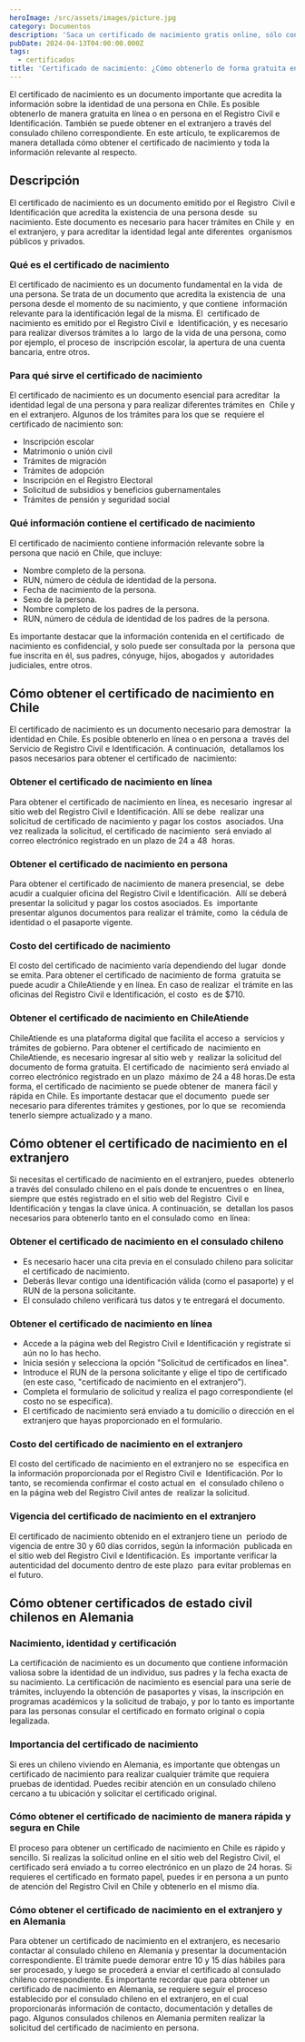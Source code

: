 ```yaml
---
heroImage: /src/assets/images/picture.jpg
category: Documentos
description: 'Saca un certificado de nacimiento gratis online, sólo con el rut.'
pubDate: 2024-04-13T04:00:00.000Z
tags:
  - certificados
title: 'Certificado de nacimiento: ¿Cómo obtenerlo de forma gratuita en Chile?'
---
```


El certificado de nacimiento es un documento importante que acredita la información sobre la identidad de una persona en Chile. Es posible obtenerlo de manera gratuita en línea o en persona en el Registro Civil e Identificación. También se puede obtener en el extranjero a través del consulado chileno correspondiente. En este artículo, te explicaremos de manera detallada cómo obtener el certificado de nacimiento y toda la información relevante al respecto.

## Descripción

El certificado de nacimiento es un documento emitido por el Registro  Civil e Identificación que acredita la existencia de una persona desde  su nacimiento. Este documento es necesario para hacer trámites en Chile y  en el extranjero, y para acreditar la identidad legal ante diferentes  organismos públicos y privados.

### Qué es el certificado de nacimiento

El certificado de nacimiento es un documento fundamental en la vida  de una persona. Se trata de un documento que acredita la existencia de  una persona desde el momento de su nacimiento, y que contiene  información relevante para la identificación legal de la misma. El  certificado de nacimiento es emitido por el Registro Civil e  Identificación, y es necesario para realizar diversos trámites a lo  largo de la vida de una persona, como por ejemplo, el proceso de  inscripción escolar, la apertura de una cuenta bancaria, entre otros.

### Para qué sirve el certificado de nacimiento

El certificado de nacimiento es un documento esencial para acreditar  la identidad legal de una persona y para realizar diferentes trámites en  Chile y en el extranjero. Algunos de los trámites para los que se  requiere el certificado de nacimiento son:

- Inscripción escolar
- Matrimonio o unión civil
- Trámites de migración
- Trámites de adopción
- Inscripción en el Registro Electoral
- Solicitud de subsidios y beneficios gubernamentales
- Trámites de pensión y seguridad social

### Qué información contiene el certificado de nacimiento

El certificado de nacimiento contiene información relevante sobre la persona que nació en Chile, que incluye:

- Nombre completo de la persona.
- RUN, número de cédula de identidad de la persona.
- Fecha de nacimiento de la persona.
- Sexo de la persona.
- Nombre completo de los padres de la persona.
- RUN, número de cédula de identidad de los padres de la persona.

Es importante destacar que la información contenida en el certificado  de nacimiento es confidencial, y solo puede ser consultada por la  persona que fue inscrita en él, sus padres, cónyuge, hijos, abogados y  autoridades judiciales, entre otros.

## Cómo obtener el certificado de nacimiento en Chile

El certificado de nacimiento es un documento necesario para demostrar  la identidad en Chile. Es posible obtenerlo en línea o en persona a  través del Servicio de Registro Civil e Identificación. A continuación,  detallamos los pasos necesarios para obtener el certificado de  nacimiento:

### Obtener el certificado de nacimiento en línea

Para obtener el certificado de nacimiento en línea, es necesario  ingresar al sitio web del Registro Civil e Identificación. Allí se debe  realizar una solicitud de certificado de nacimiento y pagar los costos  asociados. Una vez realizada la solicitud, el certificado de nacimiento  será enviado al correo electrónico registrado en un plazo de 24 a 48  horas.

### Obtener el certificado de nacimiento en persona

Para obtener el certificado de nacimiento de manera presencial, se  debe acudir a cualquier oficina del Registro Civil e Identificación.  Allí se deberá presentar la solicitud y pagar los costos asociados. Es  importante presentar algunos documentos para realizar el trámite, como  la cédula de identidad o el pasaporte vigente.

### Costo del certificado de nacimiento

El costo del certificado de nacimiento varía dependiendo del lugar  donde se emita. Para obtener el certificado de nacimiento de forma  gratuita se puede acudir a ChileAtiende y en línea. En caso de realizar  el trámite en las oficinas del Registro Civil e Identificación, el costo  es de $710.

### Obtener el certificado de nacimiento en ChileAtiende

ChileAtiende es una plataforma digital que facilita el acceso a  servicios y trámites de gobierno. Para obtener el certificado de  nacimiento en ChileAtiende, es necesario ingresar al sitio web y  realizar la solicitud del documento de forma gratuita. El certificado de  nacimiento será enviado al correo electrónico registrado en un plazo  máximo de 24 a 48 horas.De esta forma, el certificado de nacimiento se puede obtener de  manera fácil y rápida en Chile. Es importante destacar que el documento  puede ser necesario para diferentes trámites y gestiones, por lo que se  recomienda tenerlo siempre actualizado y a mano.

## Cómo obtener el certificado de nacimiento en el extranjero

Si necesitas el certificado de nacimiento en el extranjero, puedes  obtenerlo a través del consulado chileno en el país donde te encuentres o  en línea, siempre que estés registrado en el sitio web del Registro  Civil e Identificación y tengas la clave única. A continuación, se  detallan los pasos necesarios para obtenerlo tanto en el consulado como  en línea:

### Obtener el certificado de nacimiento en el consulado chileno

- Es necesario hacer una cita previa en el consulado chileno para solicitar el certificado de nacimiento.
- Deberás llevar contigo una identificación válida (como el pasaporte) y el RUN de la persona solicitante.
- El consulado chileno verificará tus datos y te entregará el documento.

### Obtener el certificado de nacimiento en línea

- Accede a la página web del Registro Civil e Identificación y regístrate si aún no lo has hecho.
- Inicia sesión y selecciona la opción "Solicitud de certificados en línea".
- Introduce el RUN de la persona solicitante y elige el tipo de certificado (en este caso, "certificado de nacimiento en el extranjero").
- Completa el formulario de solicitud y realiza el pago correspondiente (el costo no se especifica).
- El certificado de nacimiento será enviado a tu domicilio o dirección en el extranjero que hayas proporcionado en el formulario.

### Costo del certificado de nacimiento en el extranjero

El costo del certificado de nacimiento en el extranjero no se  especifica en la información proporcionada por el Registro Civil e  Identificación. Por lo tanto, se recomienda confirmar el costo actual en  el consulado chileno o en la página web del Registro Civil antes de  realizar la solicitud.

### Vigencia del certificado de nacimiento en el extranjero

El certificado de nacimiento obtenido en el extranjero tiene un  período de vigencia de entre 30 y 60 días corridos, según la información  publicada en el sitio web del Registro Civil e Identificación. Es  importante verificar la autenticidad del documento dentro de este plazo  para evitar problemas en el futuro.

## Cómo obtener certificados de estado civil chilenos en Alemania

### Nacimiento, identidad y certificación

La certificación de nacimiento es un documento que contiene información valiosa sobre la identidad de un individuo, sus padres y la fecha exacta de su nacimiento. La certificación de nacimiento es esencial para una serie de trámites, incluyendo la obtención de pasaportes y visas, la inscripción en programas académicos y la solicitud de trabajo, y por lo tanto es importante para las personas consular el certificado en formato original o copia legalizada.

### Importancia del certificado de nacimiento

Si eres un chileno viviendo en Alemania, es importante que obtengas un certificado de nacimiento para realizar cualquier trámite que requiera pruebas de identidad. Puedes recibir atención en un consulado chileno cercano a tu ubicación y solicitar el certificado original.

### Cómo obtener el certificado de nacimiento de manera rápida y segura en Chile

El proceso para obtener un certificado de nacimiento en Chile es rápido y sencillo. Si realizas la solicitud online en el sitio web del Registro Civil, el certificado será enviado a tu correo electrónico en un plazo de 24 horas. Si requieres el certificado en formato papel, puedes ir en persona a un punto de atención del Registro Civil en Chile y obtenerlo en el mismo día.

### Cómo obtener el certificado de nacimiento en el extranjero y en Alemania

Para obtener un certificado de nacimiento en el extranjero, es necesario contactar al consulado chileno en Alemania y presentar la documentación correspondiente. El trámite puede demorar entre 10 y 15 días hábiles para ser procesado, y luego se procederá a enviar el certificado al consulado chileno correspondiente. Es importante recordar que para obtener un certificado de nacimiento en Alemania, se requiere seguir el proceso establecido por el consulado chileno en el extranjero, en el cual proporcionarás información de contacto, documentación y detalles de pago. Algunos consulados chilenos en Alemania permiten realizar la solicitud del certificado de nacimiento en persona.
